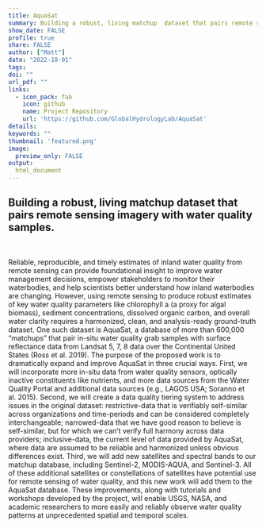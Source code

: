 ```yaml
---
title: AquaSat
summary: Building a robust, living matchup  dataset that pairs remote sensing imagery with water quality samples.
show_date: FALSE
profile: true
share: FALSE
author: ["Matt"]
date: "2022-10-01"
tags:
doi: ""
url_pdf: ""
links:
  - icon_pack: fab
    icon: github
    name: Project Repository
    url: 'https://github.com/GlobalHydrologyLab/AquaSat'
details: 
keywords: ""
thumbnail: 'featured.png'
image:
  preview_only: FALSE
output: 
  html_document
---
```


## Building a robust, living matchup dataset that pairs remote sensing imagery with water quality samples.

<br>

Reliable, reproducible, and timely estimates of inland water quality from remote sensing can provide foundational insight to improve water management decisions, empower stakeholders to monitor their waterbodies, and help scientists better understand how inland waterbodies are changing. However, using remote sensing to produce robust estimates of key water quality parameters like chlorophyll a (a proxy for algal biomass), sediment concentrations, dissolved organic carbon, and overall water clarity requires a harmonized, clean, and analysis-ready ground-truth dataset. One such dataset is AquaSat, a database of more than 600,000 "matchups" that pair in-situ water quality grab samples with surface reflectance data from Landsat 5, 7, 8 data over the Continental United States (Ross et al. 2019). The purpose of the proposed work is to dramatically expand and improve AquaSat in three crucial ways. First, we will incorporate more in-situ data from water quality sensors, optically inactive constituents like nutrients, and more data sources from the Water Quality Portal and additional data sources (e.g., LAGOS USA; Soranno et al. 2015). Second, we will create a data quality tiering system to address issues in the original dataset: restrictive-data that is verifiably self-similar across organizations and time-periods and can be considered completely interchangeable; narrowed-data that we have good reason to believe is self-similar, but for which we can't verify full harmony across data providers; inclusive-data, the current level of data provided by AquaSat, where data are assumed to be reliable and harmonized unless obvious differences exist. Third, we will add new satellites and spectral bands to our matchup database, including Sentinel-2, MODIS-AQUA, and Sentinel-3. All of these additional satellites or constellations of satellites have potential use for remote sensing of water quality, and this new work will add them to the AquaSat database. These improvements, along with tutorials and workshops developed by the project, will enable USGS, NASA, and academic researchers to more easily and reliably observe water quality patterns at unprecedented spatial and temporal scales.
